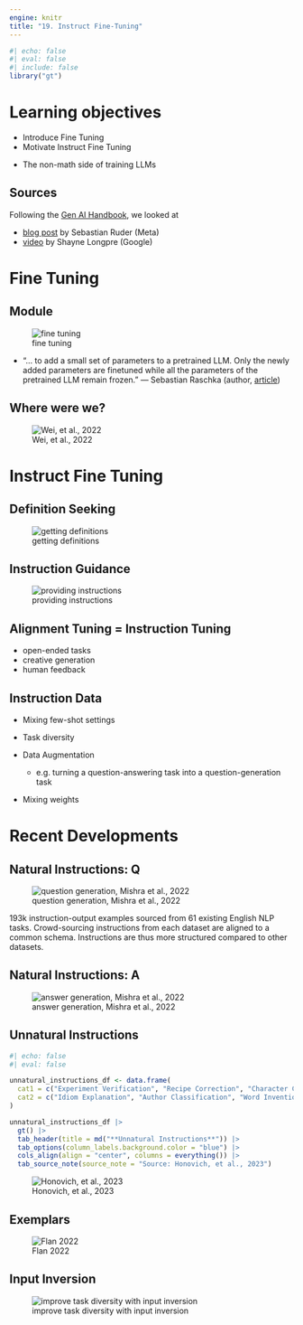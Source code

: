 ```yaml
---
engine: knitr
title: "19. Instruct Fine-Tuning"
---
```


```r
#| echo: false
#| eval: false
#| include: false
library("gt")
```


# Learning objectives

::: nonincremental
- Introduce Fine Tuning
- Motivate Instruct Fine Tuning
:::

::: notes
- The non-math side of training LLMs
:::

## Sources

Following the [Gen AI Handbook](https://genai-handbook.github.io/), we looked at

* [blog post](https://newsletter.ruder.io/p/instruction-tuning-vol-1) by Sebastian Ruder (Meta)
* [video](https://www.youtube.com/watch?v=YoVek79LFe0) by Shayne Longpre (Google)


# Fine Tuning

## Module

![fine tuning](images/fine_tuning.png)

* "... to add a small set of parameters to a pretrained LLM.  Only the newly added parameters are finetuned while all the parameters of the pretrained LLM remain frozen." --- Sebastian Raschka (author, [article](https://magazine.sebastianraschka.com/p/finetuning-llms-with-adapters))

## Where were we?

![Wei, et al., 2022](images/LLMs_back_in_2022.png)


# Instruct Fine Tuning

## Definition Seeking

![getting definitions](images/instruct_fine_tuning_GPT_1.png)

## Instruction Guidance

![providing instructions](images/instruct_fine_tuning_GPT_2.png)

## Alignment Tuning = Instruction Tuning

* open-ended tasks
* creative generation
* human feedback

## Instruction Data

* Mixing few-shot settings
* Task diversity
* Data Augmentation

    * e.g. turning a question-answering task into a question-generation task
    
* Mixing weights

# Recent Developments

## Natural Instructions: Q

![question generation, Mishra et al., 2022](images/question_generation_example.png)

::: notes
193k instruction-output examples sourced from 61 existing English NLP tasks. Crowd-sourcing instructions from each dataset are aligned to a common schema. Instructions are thus more structured compared to other datasets.
:::


## Natural Instructions: A

![answer generation, Mishra et al., 2022](images/answer_generation_example.png)

## Unnatural Instructions

```r
#| echo: false
#| eval: false

unnatural_instructions_df <- data.frame(
  cat1 = c("Experiment Verification", "Recipe Correction", "Character Categorization", "Poem Generation"),
  cat2 = c("Idiom Explanation", "Author Classification", "Word Invention", "Humor Understanding")
)

unnatural_instructions_df |>
  gt() |>
  tab_header(title = md("**Unnatural Instructions**")) |>
  tab_options(column_labels.background.color = "blue") |>
  cols_align(align = "center", columns = everything()) |>
  tab_source_note(source_note = "Source: Honovich, et al., 2023")
```

![Honovich, et al., 2023](images/unnatural_instructions.png)

## Exemplars

![Flan 2022](images/flan_exemplars.png)

## Input Inversion

![improve task diversity with input inversion](images/input_inversion.png)
